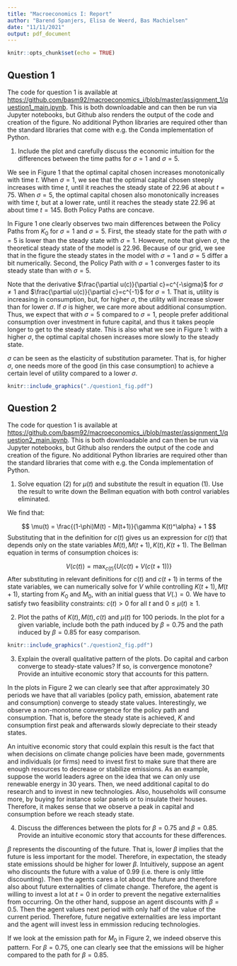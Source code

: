 ```yaml
---
title: "Macroeconomics I: Report"
author: "Barend Spanjers, Elisa de Weerd, Bas Machielsen"
date: "11/11/2021"
output: pdf_document
---
```


```r
knitr::opts_chunk$set(echo = TRUE)
```

## Question 1

The code for question 1 is available at [https://github.com/basm92/macroeconomics_i/blob/master/assignment_1/question1_main.ipynb](https://github.com/basm92/macroeconomics_i/blob/master/assignment_1/question1_main.ipynb). This is both downloadable and can then be run via Jupyter notebooks, but Github also renders the output of the code and creation of the figure. No additional Python libraries are required other than the standard libraries that come with e.g. the Conda implementation of Python.

1. Include the plot and carefully discuss the economic intuition for the differences between the time paths for $\sigma = 1$ and $\sigma = 5$.

We see in Figure 1 that the optimal capital chosen increases monotonically with time $t$. When $\sigma = 1$, we see that the optimal capital chosen steeply increases with time $t$, until it reaches the steady state of $22.96$ at about $t = 75$. When $\sigma = 5$, the optimal capital chosen also monotonically increases with time $t$, but at a lower rate, until it reaches the steady state $22.96$ at about time $t = 145$. Both Policy Paths are concave. 

In Figure 1 one clearly observes two main differences between the Policy Paths from $K_0$ for $\sigma=1$ and $\sigma=5$. First, the steady state for the path with $\sigma=5$ is lower than the steady state with $\sigma=1$. However, note that given $\sigma$, the theoretical steady state of the model is $22.96$. Because of our grid, we see that in the figure the steady states in the model with $\sigma = 1$ and $\sigma = 5$ differ a bit numerically. Second, the Policy Path with $\sigma=1$ converges faster to its steady state than with $\sigma=5$. 

Note that the derivative $\frac{\partial u(c)}{\partial c}=c^{-\sigma}$ for $\sigma \not=1$ and $\frac{\partial u(c)}{\partial c}=c^{-1}$ for $\sigma=1$. That is, utility is increasing in consumption, but, for higher $\sigma$, the utility will increase slower than for lower $\sigma$. If $\sigma$ is higher, we care more about additional consumption. Thus, we expect that with $\sigma = 5$ compared to $\sigma = 1$, people prefer additional consumption over investment in future capital, and thus it takes people longer to get to the steady state. This is also what we see in Figure 1: with a higher $\sigma$, the optimal capital chosen increases more slowly to the steady state.   

$\sigma$ can be seen as the elasticity of substitution parameter. That is, for higher $\sigma$, one needs more of the good (in this case consumption) to achieve a certain level of utility compared to a lower $\sigma$. 

```r
knitr::include_graphics("./question1_fig.pdf")
```

## Question 2

The code for question 1 is available at [https://github.com/basm92/macroeconomics_i/blob/master/assignment_1/question2_main.ipynb](https://github.com/basm92/macroeconomics_i/blob/master/assignment_1/question2_main.ipynb). This is both downloadable and can then be run via Jupyter notebooks, but Github also renders the output of the code and creation of the figure. No additional Python libraries are required other than the standard libraries that come with e.g. the Conda implementation of Python.

1. Solve equation (2) for $\mu(t)$ and substitute the result in equation (1). Use the result to write down the Bellman equation with both control variables eliminated.

We find that:

$$
\mu(t) = \frac{(1-\phi)M(t) - M(t+1)}{\gamma K(t)^\alpha} + 1
$$
Substituting that in the definition for $c(t)$ gives us an expression for $c(t)$ that depends only on the state variables $M(t), M(t+1), K(t), K(t+1)$. The Bellman equation in terms of consumption choices is:

$$
V(c(t)) = \max_{c(t)} \{U(c(t) + V(c(t+1))\}
$$
After substituting in relevant definitions for $c(t)$ and $c(t+1)$ in terms of the state variables, we can numerically solve for $V$ while controlling $K(t+1), M(t+1)$, starting from $K_0$ and $M_0$, with an initial guess that $V(.) = 0$. We have to satisfy two feasibility constraints: $c(t) > 0$ for all $t$ and $0 \leq \mu(t) \geq 1$. 

2. Plot the paths of $K(t), M(t), c(t)$ and $\mu(t)$ for 100 periods. In the plot for a given variable, include both the path induced by $\beta = 0.75$ and the path induced by $\beta = 0.85$ for easy comparison.


```r
knitr::include_graphics("./question2_fig.pdf")
```

3. Explain the overall qualitative pattern of the plots. Do capital and carbon converge to steady-state values? If so, is convergence monotone? Provide an intuitive economic story that accounts for this pattern.

In the plots in Figure 2 we can clearly see that after approximately 30 periods we have that all variables (policy path, emission, abatement rate and consumption) converge to steady state values. Interestingly, we observe a non-monotone convergence for the policy path and consumption. That is, before the steady state is achieved, $K$ and consumption first peak and afterwards slowly depreciate to their steady states. 

An intuitive economic story that could explain this result is the fact that when decisions on climate change policies have been made, governments and individuals (or firms) need to invest first to make sure that there are enough resources to decrease or stabilize emissions. As an example, suppose the world leaders agree on the idea that we can only use renewable energy in 30 years. Then, we need additional capital to do research and to invest in new technologies. Also, households will consume more, by buying for instance solar panels or to insulate their houses. Therefore, it makes sense that we  observe a peak in capital and consumption before we reach steady state. 

4. Discuss the differences between the plots for $\beta = 0.75$ and $\beta= 0.85$. Provide an intuitive economic story that accounts for these differences.

$\beta$ represents the discounting of the future. That is, lower $\beta$ implies that the future is less important for the model. Therefore, in expectation, the steady state emissions should be higher for lower $\beta$. Intuitively, suppose an agent who discounts the future with a value of 0.99 (i.e. there is only little discounting). Then the agents cares a lot about the future and therefore also about future externalities of climate change. Therefore, the agent is willing to invest a lot at $t=0$ in order to prevent the negative externalities from occurring. On the other hand, suppose an agent discounts with $\beta=0.5$. Then the agent values next period with only half of the value of the current period. Therefore, future negative externalities are less important and the agent will invest less in emmission reducing technologies.  

If we look at the emission path for $M_0$ in Figure 2, we indeed observe this pattern. For $\beta=0.75$, one can clearly see that the emissions will be higher compared to the path for $\beta=0.85$. 
